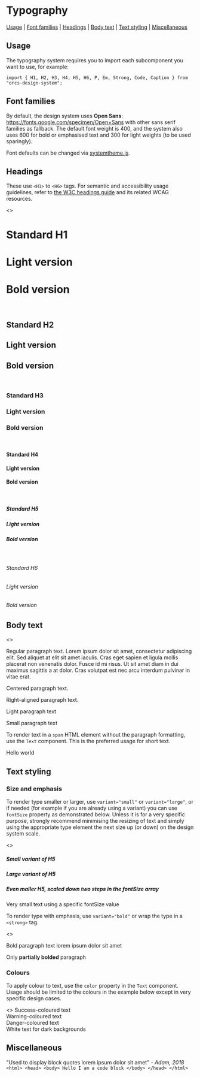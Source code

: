 
<Meta title="System/Typography" />

# Typography

[Usage](#usage) | [Font families](#font-families) | [Headings](#headings) | [Body text](#body-text) | [Text styling](#text-styling) | [Miscellaneous](#miscellaneous)

## Usage

The typography system requires you to import each subcomponent you want to use, for example:

```
import { H1, H2, H3, H4, H5, H6, P, Em, Strong, Code, Caption } from "orcs-design-system";
```

## Font families

By default, the design system uses **Open Sans**: https://fonts.google.com/specimen/Open+Sans with other sans serif families as fallback. The default font weight is 400, and the system also uses 600 for bold or emphasised text and 300 for light weights (to be used sparingly).

Font defaults can be changed via [systemtheme.js](https://github.com/orchestrated-io/orca-design-system/blob/master/packages/orcs-design-system/lib/systemtheme.js).

<Typeset fontSizes={systemtheme.fontSizes} fontFamily={systemtheme.font} />

## Headings
These use `<H1>` to `<H6>` tags. For semantic and accessibility usage guidelines, refer to [the W3C headings guide](https://www.w3.org/WAI/tutorials/page-structure/headings/) and its related WCAG resources.

<Preview>
<Story name="Headings/H1 to H6">
<>
<H1>Standard H1</H1>
<H1 variant="light">Light version</H1>
<H1 variant="bold">Bold version</H1>
<br />
<H2>Standard H2</H2>
<H2 variant="light">Light version</H2>
<H2 variant="bold">Bold version</H2>
<br />
<H3>Standard H3</H3>
<H3 variant="light">Light version</H3>
<H3 variant="bold">Bold version</H3>
<br />
<H4>Standard H4</H4>
<H4 variant="light">Light version</H4>
<H4 variant="bold">Bold version</H4>
<br />
<H5>Standard H5</H5>
<H5 variant="light">Light version</H5>
<H5 variant="bold">Bold version</H5>
<br />
<H6>Standard H6</H6>
<H6 variant="light">Light version</H6>
<H6 variant="bold">Bold version</H6>
</>
</Story>
</Preview>

## Body text

<Preview>
<Story name="Body text/Paragraph">
<>
<P>Regular paragraph text. Lorem ipsum dolor sit amet, consectetur adipiscing elit. Sed aliquet at elit sit amet iaculis. Cras eget sapien et ligula mollis placerat non venenatis dolor. Fusce id mi risus. Ut sit amet diam in dui maximus sagittis a at dolor. Cras volutpat est nec arcu interdum pulvinar in vitae erat.</P>
<P textAlign="center">Centered paragraph text.</P>
<P textAlign="right">Right-aligned paragraph text.</P>
<P variant="light">Light paragraph text</P>
<P variant="small">Small paragraph text</P>
</>
</Story>
</Preview>

To render text in a `span` HTML element without the paragraph formatting, use the `Text` component. This is the preferred usage for short text.

<Preview>
<Story name="Body text/Text">
<Text>Hello world</Text>
</Story>
</Preview>

## Text styling

### Size and emphasis

To render type smaller or larger, use `variant="small"` or `variant="large"`, or if needed (for example if you are already using a variant) you can use `fontSize` property as demonstrated below. Unless it is for a very specific purpose, strongly recommend minimising the resizing of text and simply using the appropriate type element the next size up (or down) on the design system scale.

<Preview>
<Story name="Styling/Sizing">
<>
<H5 variant="small">Small variant of H5</H5>
<H5 variant="large">Large variant of H5</H5>
<H5 fontSize={2}>Even maller H5, scaled down two steps in the fontSize array</H5>
<Text fontSize="10px">Very small text using a specific fontSize value</Text>
</>
</Story>
</Preview>

To render type with emphasis, use `variant="bold"` or wrap the type in a `<strong>` tag.

<Preview>
<Story name="Styling/Emphasis">
<>
<P variant="bold">Bold paragraph text lorem ipsum dolor sit amet</P>
<P>Only <strong>partially bolded</strong> paragraph</P>
</>
</Story>
</Preview>

### Colours

To apply colour to text, use the `color` property in the `Text` component. Usage should be limited to the colours in the example below except in very specific design cases.

<Preview>
<Story name="Styling/Colours">
<>
<Text color="success">Success-coloured text</Text>
<br />
<Text color="warning">Warning-coloured text</Text>
<br />
<Text color="danger">Danger-coloured text</Text>
<br />
<Box bg="black">
<Text color="white">White text for dark backgrounds</Text>
</Box>
</>
</Story>
</Preview>

## Miscellaneous

<Preview>
<Story name="Miscellaneous/Quote">
<Quote>"Used to display block quotes lorem ipsum dolor sit amet" <em> - Adam, 2018</em></Quote>
</Story>
</Preview>

<Preview>
<Story name="Code">
<Code>&lt;html&gt; &lt;head&gt; &lt;body&gt; Hello I am a code block &lt;/body&gt; &lt;/head&gt; &lt;/html&gt;</Code>
</Story>
</Preview>
